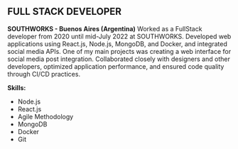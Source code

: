 ## FULL STACK DEVELOPER
**SOUTHWORKS - Buenos Aires (Argentina)**
Worked as a FullStack developer from 2020 until mid-July 2022 at SOUTHWORKS. Developed web applications using React.js, Node.js, MongoDB, and Docker, and integrated social media APIs. One of my main projects was creating a web interface for social media post integration. Collaborated closely with designers and other developers, optimized application performance, and ensured code quality through CI/CD practices.

**Skills:**
- Node.js
- React.js
- Agile Methodology
- MongoDB
- Docker
- Git
